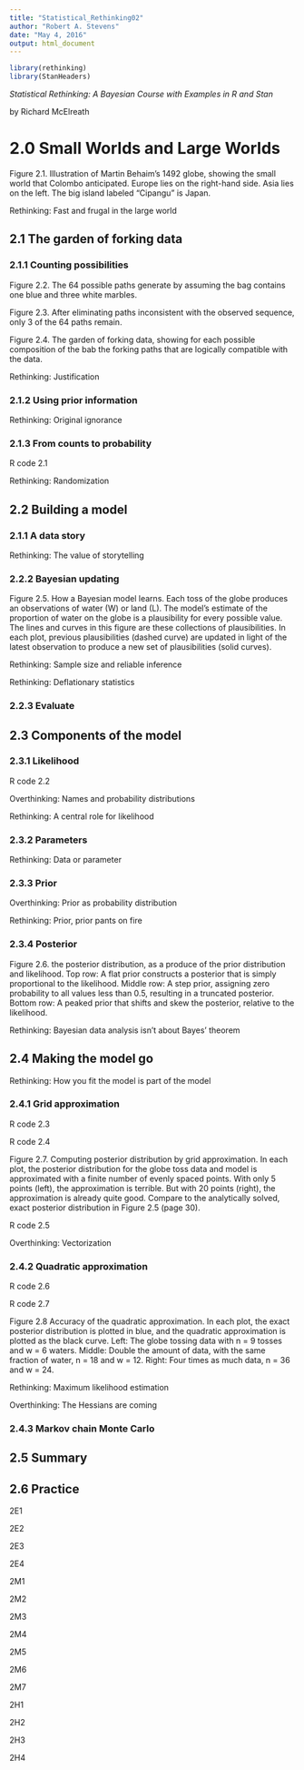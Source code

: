 ```yaml
---
title: "Statistical_Rethinking02"
author: "Robert A. Stevens"
date: "May 4, 2016"
output: html_document
---
```


```r
library(rethinking)
library(StanHeaders)
```

*Statistical Rethinking: A Bayesian Course with Examples in R and Stan*

by Richard McElreath

# 2.0 Small Worlds and Large Worlds  

Figure 2.1. Illustration of Martin Behaim's 1492 globe, showing the small world that Colombo anticipated. Europe lies on the right-hand side. Asia lies on the left. The big island labeled "Cipangu" is Japan.

Rethinking:  Fast and frugal in the large world

## 2.1 The garden of forking data  

### 2.1.1 Counting possibilities

Figure 2.2. The 64 possible paths generate by assuming the bag contains one blue and three white marbles.

Figure 2.3. After eliminating paths inconsistent with the observed sequence, only 3 of the 64 paths remain.

Figure 2.4. The garden of forking data, showing for each possible composition of the bab the forking paths that are logically compatible with the data.

Rethinking:  Justification

### 2.1.2 Using prior information

Rethinking:  Original ignorance

### 2.1.3 From counts to probability

R code 2.1

Rethinking: Randomization

## 2.2 Building a model  

### 2.1.1 A data story

Rethinking: The value of storytelling

### 2.2.2 Bayesian updating

Figure 2.5. How a Bayesian model learns. Each toss of the globe produces an observations of water (W) or land (L). The model's estimate of the proportion of water on the globe is a plausibility for every possible value. The lines and curves in this figure are these collections of plausibilities. In each plot, previous plausibilities (dashed curve) are updated in light of the latest observation to produce a new set of plausibilities (solid curves).

Rethinking: Sample size and reliable inference

Rethinking: Deflationary statistics

### 2.2.3 Evaluate

## 2.3 Components of the model

### 2.3.1 Likelihood

R code 2.2

Overthinking: Names and probability distributions

Rethinking: A central role for likelihood

### 2.3.2 Parameters

Rethinking: Data or parameter

### 2.3.3 Prior

Overthinking: Prior as probability distribution

Rethinking: Prior, prior pants on fire

### 2.3.4 Posterior

Figure 2.6. the posterior distribution, as a produce of the prior distribution and likelihood. Top row: A flat prior constructs a posterior that is simply proportional to the likelihood. Middle row: A step prior, assigning zero probability to all values less than 0.5, resulting in a truncated posterior. Bottom row: A peaked prior that shifts and skew the posterior, relative to the likelihood.

Rethinking: Bayesian data analysis isn't about Bayes' theorem

## 2.4 Making the model go  

Rethinking: How you fit the model is part of the model

### 2.4.1 Grid approximation

R code 2.3

R code 2.4

Figure 2.7. Computing posterior distribution by grid approximation. In each plot, the posterior distribution for the globe toss data and model is approximated with a finite number of evenly spaced points. With only 5 points (left), the approximation is terrible. But with 20 points (right), the approximation is already quite good. Compare to the analytically solved, exact posterior distribution in Figure 2.5 (page 30).

R code 2.5

Overthinking: Vectorization

### 2.4.2 Quadratic approximation

R code 2.6

R code 2.7

Figure 2.8 Accuracy of the quadratic approximation. In each plot, the exact posterior distribution is plotted in blue, and the quadratic approximation is plotted as the black curve. Left: The globe tossing data with n = 9 tosses and w = 6 waters. Middle: Double the amount of data, with the same fraction of water, n = 18 and w = 12. Right: Four times as much data, n = 36 and w = 24.

Rethinking: Maximum likelihood estimation

Overthinking: The Hessians are coming

### 2.4.3 Markov chain Monte Carlo

## 2.5 Summary   

## 2.6 Practice   

2E1

2E2

2E3

2E4

2M1

2M2

2M3

2M4

2M5

2M6

2M7

2H1

2H2

2H3

2H4
